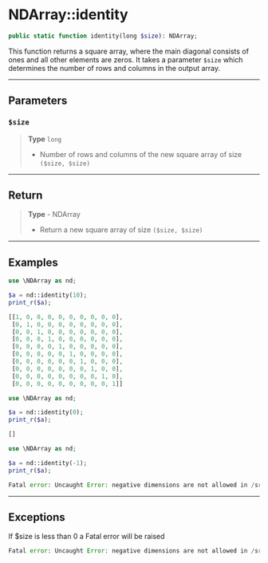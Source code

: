 
# NDArray::identity

```php
public static function identity(long $size): NDArray;
```
This function returns a square array, where the main diagonal consists of ones and all other
elements are zeros. It takes a parameter `$size` which determines the number of rows and columns
in the output array.

---

## Parameters

### `$size`
> **Type** `long`
>- Number of rows and columns of the new square array of size `($size, $size)`

---

## Return

> **Type** - NDArray
>- Return a new square array of size `($size, $size)`

---

## Examples

<Tabs>
<TabItem value="example1" label="Example 1" default>


```php
use \NDArray as nd;

$a = nd::identity(10);
print_r($a);
```
```php
[[1, 0, 0, 0, 0, 0, 0, 0, 0, 0],
 [0, 1, 0, 0, 0, 0, 0, 0, 0, 0],
 [0, 0, 1, 0, 0, 0, 0, 0, 0, 0],
 [0, 0, 0, 1, 0, 0, 0, 0, 0, 0],
 [0, 0, 0, 0, 1, 0, 0, 0, 0, 0],
 [0, 0, 0, 0, 0, 1, 0, 0, 0, 0],
 [0, 0, 0, 0, 0, 0, 1, 0, 0, 0],
 [0, 0, 0, 0, 0, 0, 0, 1, 0, 0],
 [0, 0, 0, 0, 0, 0, 0, 0, 1, 0],
 [0, 0, 0, 0, 0, 0, 0, 0, 0, 1]]
```


</TabItem>
<TabItem value="example2" label="Example 2" default>


```php
use \NDArray as nd;

$a = nd::identity(0);
print_r($a);
```
```php
[]
```


</TabItem>
<TabItem value="example3" label="Example 3" default>


```php
use \NDArray as nd;

$a = nd::identity(-1);
print_r($a);
```
```php
Fatal error: Uncaught Error: negative dimensions are not allowed in /src/test.php:4
```


</TabItem>
</Tabs>

---

## Exceptions

If $size is less than 0 a Fatal error will be raised

```php
Fatal error: Uncaught Error: negative dimensions are not allowed in /src/test.php:4
```